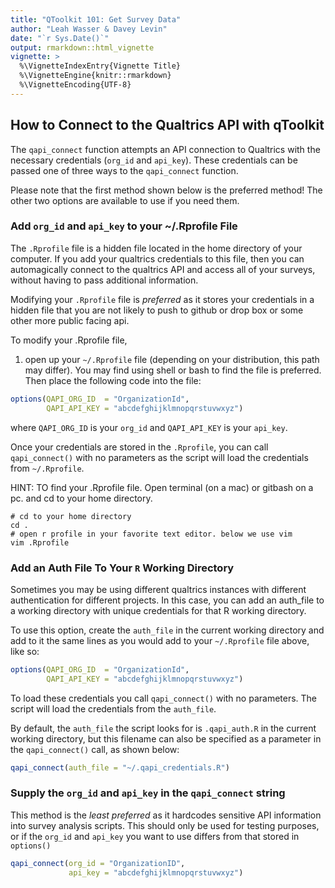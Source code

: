 ```yaml
---
title: "QToolkit 101: Get Survey Data"
author: "Leah Wasser & Davey Levin"
date: "`r Sys.Date()`"
output: rmarkdown::html_vignette
vignette: >
  %\VignetteIndexEntry{Vignette Title}
  %\VignetteEngine{knitr::rmarkdown}
  %\VignetteEncoding{UTF-8}
---
```


## How to Connect to the Qualtrics API with qToolkit

The `qapi_connect` function attempts an API connection to Qualtrics with the
necessary credentials (`org_id` and `api_key`). These credentials can be passed
one of three ways to the `qapi_connect` function.

Please note that the first method shown below is the preferred method! The other
two options are available to use if you need them.

### Add `org_id` and `api_key` to your ~/.Rprofile File

The `.Rprofile` file is a hidden file located in the home directory of your
computer. If you add your qualtrics credentials to this file, then you can
automagically connect to the qualtrics API and access all of your surveys,
without having to pass additional information.

Modifying your `.Rprofile` file is *preferred* as it stores your credentials in a
hidden file that you are not likely to push to github or drop box or some other
more public facing api.

To modify your .Rprofile file,

1. open up your `~/.Rprofile` file (depending on your distribution, this path may differ). You may find using shell or bash to find the file is preferred. Then place the following code
into the file:

```r
options(QAPI_ORG_ID  = "OrganizationId",
        QAPI_API_KEY = "abcdefghijklmnopqrstuvwxyz")
```

where `QAPI_ORG_ID` is your `org_id` and `QAPI_API_KEY` is your `api_key`.

Once your credentials are stored in the `.Rprofile`, you can call  `qapi_connect()`
with no parameters as the script will load the credentials from `~/.Rprofile`.

HINT:
TO find your .Rprofile file. Open terminal (on a mac) or gitbash on a pc. and cd
to your home directory.

```shell
# cd to your home directory
cd .
# open r profile in your favorite text editor. below we use vim
vim .Rprofile

```

### Add an Auth File To Your `R` Working Directory

Sometimes you may be using different qualtrics instances with different authentication
for different projects. In this case, you can add an auth_file to a working directory
with unique credentials for that R working directory.

To use this option, create the `auth_file` in the current working directory and
add to it the same lines as you would add to your `~/.Rprofile` file above, like so:

```r
options(QAPI_ORG_ID  = "OrganizationId",
        QAPI_API_KEY = "abcdefghijklmnopqrstuvwxyz")
```

To load these credentials you call `qapi_connect()` with no parameters. The script
will load the credentials from the `auth_file`.

By default, the `auth_file` the script looks for is `.qapi_auth.R` in the current
working directory, but this filename can also be specified as a parameter in the
`qapi_connect()` call, as shown below:

```r
qapi_connect(auth_file = "~/.qapi_credentials.R")
```

### Supply the `org_id` and `api_key` in the `qapi_connect` string

This method is the *least preferred* as it hardcodes sensitive API information
into survey analysis scripts. This should only be used for testing purposes,
or if the `org_id` and `api_key` you want to use differs from that stored in `options()`

```r
qapi_connect(org_id = "OrganizationID",
             api_key = "abcdefghijklmnopqrstuvwxyz")

```
